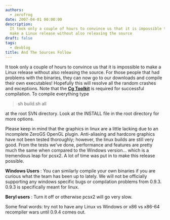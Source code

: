 ```yaml
---
authors:
  - zerofrog
date: 2007-04-01 00:00:00
description:
  It took only a couple of hours to convince us that it is impossible to
  make a Linux release without also releasing the source
draft: false
tags:
  - devblog
title: And The Sources Follow
---
```


It took only a couple of hours to convince us that it is impossible to
make a Linux release without also releasing the source. For those people
that had problems with the binaries, they can now go to our
downloads and compile
their own executables! Hopefully this will resolve all the random
crashes and exceptions. Note that the [**Cg
Toolkit**](http://developer.nvidia.com/object/cg_toolkit.html)
is required for successful compilation. To compile everything type

<!-- truncate -->

> sh build.sh all

at the root SVN directory. Look at the INSTALL file in the root
directory for more options.

Please keep in mind that the graphics in linux are a little lacking due
to an incomplete ZeroGS OpenGL plugin. Anti-aliasing and hardcore
graphics have not been tested thoroughly; however, the linux builds are
still very good. From the tests we've done, performance and features
are pretty much the same when compared to the Windows version... which
is a tremendous leap for pcsx2. A lot of time was put in to make this
release possible.

**Windows Users** : You can similarly compile your own binaries if you
are curious what the team has been up to lately. We will not be
officially supporting any windows specific bugs or compilation problems
from 0.9.3. 0.9.3 is specifically meant for linux.

**Beryl users** : Turn it off or otherwise pcsx2 will go very slow.

Some final words: try not to have any Linux vs Windows or x86 vs x86-64
recompiler wars until 0.9.4 comes out.
